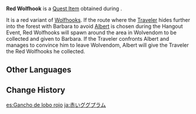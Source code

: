{{Item Infobox
|id           = 100744
|image        = Item Red Wolfhook.png
|type         = Quest Items
|description  = A red [[Wolfhook]] berry. One wonders if it might have some unique medicinal properties...
|source1      = [[Wellspring of Healing]]
|quest        = Wellspring of Healing
|related_type = Variant
|related_item = Wolfhook
}}
'''Red Wolfhook''' is a [[Quest Item]] obtained during {{Quest|Wellspring of Healing}}.

It is a red variant of [[Wolfhook]]s. If the route where the [[Traveler]] hides further into the forest with Barbara to avoid [[Albert]] is chosen during the Hangout Event, Red Wolfhooks will spawn around the area in Wolvendom to be collected and given to Barbara. If the Traveler confronts Albert and manages to convince him to leave Wolvendom, Albert will give the Traveler the Red Wolfhooks he collected.

==Other Languages==
{{Other Languages
|default_hidden = 1
|en      = Red Wolfhook
|zhs     = 红色钩钩果
|zhs_rm  = Hóngsè Gōugōu-guǒ
|zht     = 紅色鉤鉤果
|zht_rm  = Hóngsè Gōugōu-guǒ
|ja      = 赤いググプラム
|ja_rm   = Akai Gugu Puramu
|ko      = 붉은 고리고리 열매
|es      = Gancho de lobo rojo
|fr      = Baie à crochet rouge
|ru      = Красный волчий крюк
|th      = Wolfhook สีแดง
|th_rm   = Wolfhook Si Daeng
|vi      = Quả Móc Câu Đỏ
|de      = Roter Wolfshaken
|id      = Wolfhook Merah
|pt      = Gancho Vermelho do Lobo
|tr      = Kızıl Kurt Çengeli
|it      = Bacca uncinata rossa
}}

==Change History==
{{Change History|1.4}}

[[es:Gancho de lobo rojo]]
[[ja:赤いググプラム]]